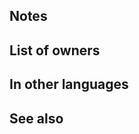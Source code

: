 {{Passive
|name=Surtr's Menace
|type=C
|exclusive=1
|canUseMove={{MoveList|all}}
|canUseWeapon={{WeaponList|all}}
|1name=Surtr's Menace
|1tagid=SID_炎王の威嚇
|1effect=At start of turn, if unit is within 2 spaces of a foe, grants Atk/Spd/Def/Res+4 for 1 turn and inflicts Atk/Spd/Def/Res-4 on foes within 2 spaces through their next actions.
|1required=-
|1cost=300
|properties=random_owner
}}
==Notes==
{{Bonuses}}
{{Penalties}}
==List of owners==
{{Skill Hero List}}
==In other languages==
{{OtherLanguages
|japanese=炎王の威嚇
|japaneseNotes=<i>Flame King's [[Threaten Passives|Threat]]</i>
|german=Surtrs Geißel
|spanishEU=Desafío de Surtr
|spanishLA=Desafío de Surtr
|french=Menace de Surtr
|italian=Minaccia di Surtr
|chineseTW=炎王威嚇
|portuguese=Ameaça de Surtr
}}
==See also==
{{See also skills|cond=Description LIKE '%At start of turn%inflicts Atk/Spd/Def/Res-%for 1 turn%' OR Description LIKE '%At start of turn, if unit is within 2 spaces of a foe%grants%and inflicts%' OR Description LIKE '%At start of turn%inflicts%-%on foes within%spaces%' AND Description NOT LIKE '%enemy team%'}}
{{Passives Navbox|C}}